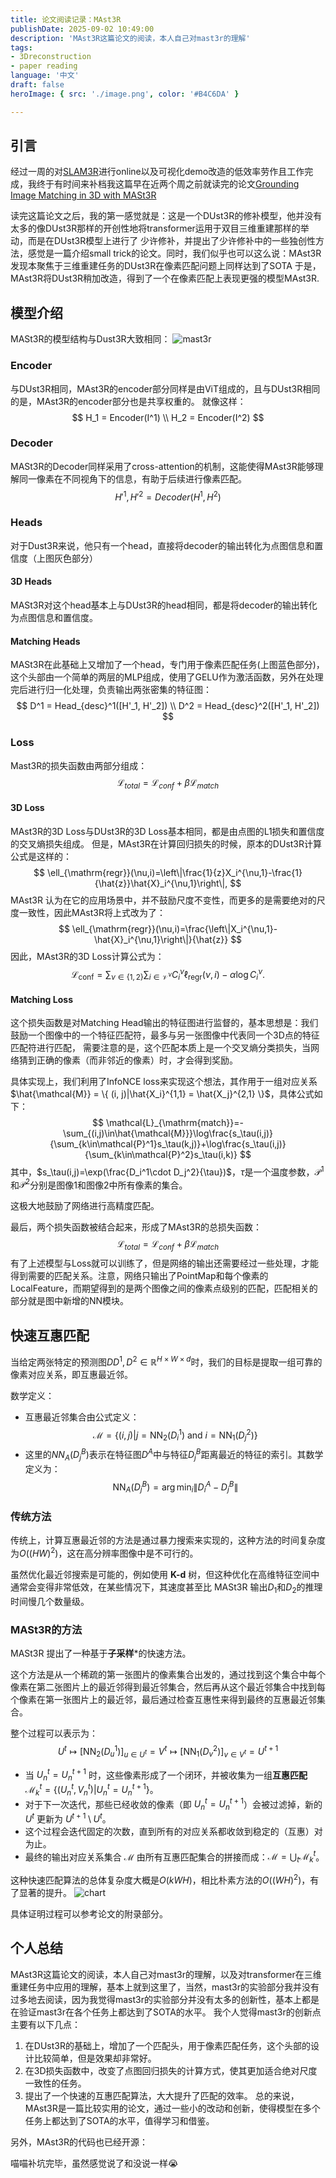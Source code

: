 ```yaml
---
title: 论文阅读记录：MAst3R
publishDate: 2025-09-02 10:49:00
description: 'MAst3R这篇论文的阅读，本人自己对mast3r的理解'
tags:
- 3Dreconstruction
- paper reading
language: '中文'
draft: false
heroImage: { src: './image.png', color: '#B4C6DA' }

---
```


## 引言
经过一周的对[SLAM3R](https://github.com/HJCheng0602/SLAM3R)进行online以及可视化demo改造的低效率劳作且工作完成，我终于有时间来补档我这篇早在近两个周之前就读完的论文[Grounding Image Matching in 3D with MASt3R](https://github.com/naver/mast3r)

读完这篇论文之后，我的第一感觉就是：这是一个DUst3R的修补模型，他并没有太多的像DUst3R那样的开创性地将transformer运用于双目三维重建那样的举动，而是在DUst3R模型上进行了
少许修补，并提出了少许修补中的一些独创性方法，感觉是一篇介绍small trick的论文。同时，我们似乎也可以这么说：MAst3R发现本聚焦于三维重建任务的DUst3R在像素匹配问题上同样达到了SOTA
于是，MAst3R将DUst3R稍加改造，得到了一个在像素匹配上表现更强的模型MAst3R.

## 模型介绍
MASt3R的模型结构与Dust3R大致相同：
![mast3r](./12.png)
### Encoder 
与DUst3R相同，MAst3R的encoder部分同样是由ViT组成的，且与DUst3R相同的是，MAst3R的encoder部分也是共享权重的。
就像这样：
$$
H_1 = Encoder(I^1) \\
H_2 = Encoder(I^2)
$$

### Decoder
MASt3R的Decoder同样采用了cross-attention的机制，这能使得MAst3R能够理解同一像素在不同视角下的信息，有助于后续进行像素匹配。
$$
H'^1, H'^2 = Decoder(H^1, H^2) 
$$

### Heads
对于Dust3R来说，他只有一个head，直接将decoder的输出转化为点图信息和置信度（上图灰色部分）
#### 3D Heads
MASt3R对这个head基本上与DUst3R的head相同，都是将decoder的输出转化为点图信息和置信度。
#### Matching Heads
MASt3R在此基础上又增加了一个head，专门用于像素匹配任务(上图蓝色部分)，这个头部由一个简单的两层的MLP组成，使用了GELU作为激活函数，另外在处理完后进行归一化处理，负责输出两张密集的特征图：
$$
D^1 = Head_{desc}^1([H'_1, H'_2]) \\
D^2 = Head_{desc}^2([H'_1, H'_2])
$$

### Loss
Mast3R的损失函数由两部分组成：
$$
\mathcal{L}_{total}=\mathcal{L}_{conf}+ \beta\mathcal{L}_{match}
$$

#### 3D Loss
MAst3R的3D Loss与DUst3R的3D Loss基本相同，都是由点图的L1损失和置信度的交叉熵损失组成。
但是，MAst3R在计算回归损失的时候，原本的DUst3R计算公式是这样的：
$$
\ell_{\mathrm{regr}}(\nu,i)=\left\|\frac{1}{z}X_i^{\nu,1}-\frac{1}{\hat{z}}\hat{X}_i^{\nu,1}\right\|,
$$
MAst3R 认为在它的应用场景中，并不鼓励尺度不变性，而更多的是需要绝对的尺度一致性，因此MAst3R将上式改为了：
$$
\ell_{\mathrm{regr}}(\nu,i)=\frac{\left\|X_i^{\nu,1}-\hat{X}_i^{\nu,1}\right\|}{\hat{z}}
$$
因此，MAst3R的3D Loss计算公式为：
$$
\mathcal{L}_{\mathrm{conf}}=\sum_{\nu\in\{1,2\}}\sum_{i\in\mathcal{V}^\nu}C_i^\nu\ell_{\mathrm{regr}}(\nu,i)-\alpha\log C_i^\nu.
$$
#### Matching Loss
这个损失函数是对Matching Head输出的特征图进行监督的，基本思想是：我们鼓励一个图像中的一个特征匹配符，最多与另一张图像中代表同一个3D点的特征匹配符进行匹配，
需要注意的是，这个匹配本质上是一个交叉熵分类损失，当网络猜到正确的像素（而非邻近的像素）时，才会得到奖励。

具体实现上，我们利用了InfoNCE loss来实现这个想法，其作用于一组对应关系$\hat{\mathcal{M}} = \{ (i, j)|\hat{X_i}^{1,1} = \hat{X_j}^{2,1} \}$，具体公式如下：
$$
\mathcal{L}_{\mathrm{match}}=-\sum_{(i,j)\in\hat{\mathcal{M}}}\log\frac{s_\tau(i,j)}{\sum_{k\in\mathcal{P}^1}s_\tau(k,j)}+\log\frac{s_\tau(i,j)}{\sum_{k\in\mathcal{P}^2}s_\tau(i,k)}
$$
其中，$s_\tau(i,j)=\exp(\frac{D_i^1\cdot D_j^2}{\tau})$，$\tau$是一个温度参数，$\mathcal{P}^1$和$\mathcal{P}^2$分别是图像1和图像2中所有像素的集合。

这极大地鼓励了网络进行高精度匹配。

最后，两个损失函数被结合起来，形成了MAst3R的总损失函数：
$$
\mathcal{L}_{total}=\mathcal{L}_{conf}+ \beta\mathcal{L}_{match}
$$
有了上述模型与Loss就可以训练了，但是网络的输出还需要经过一些处理，才能得到需要的匹配关系。注意，网络只输出了PointMap和每个像素的LocalFeature，而期望得到的是两个图像之间的像素点级别的匹配，匹配相关的部分就是图中新增的NN模块。

## 快速互惠匹配
当给定两张特定的预测图$DD^1,D^2\in\mathbb{R}^{H\times W\times d}$时，我们的目标是提取一组可靠的像素对应关系，即互惠最近邻。

数学定义：
- 互惠最近邻集合由公式定义：
$$
\mathcal{M}=\{(i,j)|j=\mathrm{NN}_2(D_i^1)\mathrm{~and~}i=\mathrm{NN}_1(D_j^2)\}
$$
- 这里的$NN_A(D_j^B)$表示在特征图$D^A$中与特征$D_j^B$距离最近的特征的索引。其数学定义为：
$$
\mathrm{NN}_A(D_j^B)=\arg\min_i\|D_i^A-D_j^B\|
$$

### 传统方法
传统上，计算互惠最近邻的方法是通过暴力搜索来实现的，这种方法的时间复杂度为$O((HW)^2)$，这在高分辨率图像中是不可行的。

虽然优化最近邻搜索是可能的，例如使用 **K-d** 树，但这种优化在高维特征空间中通常会变得非常低效，在某些情况下，其速度甚至比 MASt3R 输出$D_1$和$D_2$的推理时间慢几个数量级。
### MASt3R的方法
MASt3R 提出了一种基于**子采样***的快速方法。

这个方法是从一个稀疏的第一张图片的像素集合出发的，通过找到这个集合中每个像素在第二张图片上的最近邻得到最近邻集合，然后再从这个最近邻集合中找到每个像素在第一张图片上的最近邻，最后通过检查互惠性来得到最终的互惠最近邻集合。

整个过程可以表示为：
$$
U^t\mapsto[\mathrm{NN}_2(D_u^1)]_{u\in U^t}=V^t\mapsto[\mathrm{NN}_1(D_v^2)]_{v\in V^t}=U^{t+1}
$$

* 当 $U_n^t = U_n^{t+1}$ 时，这些像素形成了一个闭环，并被收集为一组**互惠匹配** $\mathcal{M}_k^t = \{ (U_n^t, V_n^t) | U_n^t = U_n^{t+1} \}$。
* 对于下一次迭代，那些已经收敛的像素（即 $U_n^t = U_n^{t+1}$）会被过滤掉，新的 $U^t$ 更新为 $U^{t+1} \setminus U^t$。
* 这个过程会迭代固定的次数，直到所有的对应关系都收敛到稳定的（互惠）对为止。
* 最终的输出对应关系集合 $\mathcal{M}$ 由所有互惠匹配集合的拼接而成：$\mathcal{M} = \bigcup_t \mathcal{M}_k^t$。

这种快速匹配算法的总体复杂度大概是$O(kWH)$，相比朴素方法的$O((WH)^2)$，有了显著的提升。
![chart](./chart.png)

具体证明过程可以参考论文的附录部分。

## 个人总结
MAst3R这篇论文的阅读，本人自己对mast3r的理解，以及对transformer在三维重建任务中应用的理解，基本上就到这里了，当然，mast3r的实验部分我并没有过多地去阅读，因为我觉得mast3r的实验部分并没有太多的创新性，基本上都是在验证mast3r在各个任务上都达到了SOTA的水平。
我个人觉得mast3r的创新点主要有以下几点：
1. 在DUst3R的基础上，增加了一个匹配头，用于像素匹配任务，这个头部的设计比较简单，但是效果却非常好。
2. 在3D损失函数中，改变了点图回归损失的计算方式，使其更加适合绝对尺度一致性的任务。
3. 提出了一个快速的互惠匹配算法，大大提升了匹配的效率。
总的来说，MAst3R是一篇比较实用的论文，通过一些小的改动和创新，使得模型在多个任务上都达到了SOTA的水平，值得学习和借鉴。

另外，MAst3R的代码也已经开源：


<GithubCard repo='PKU-VCL-3DV/SLAM3R' />
喵喵补坑完毕，虽然感觉说了和没说一样😭